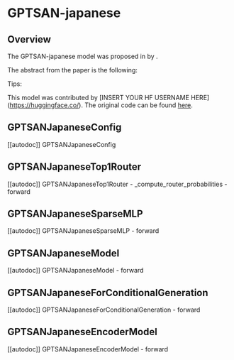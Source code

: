 <!--Copyright 2023 The HuggingFace Team. All rights reserved.

Licensed under the Apache License, Version 2.0 (the "License"); you may not use this file except in compliance with
the License. You may obtain a copy of the License at

http://www.apache.org/licenses/LICENSE-2.0

Unless required by applicable law or agreed to in writing, software distributed under the License is distributed on
an "AS IS" BASIS, WITHOUT WARRANTIES OR CONDITIONS OF ANY KIND, either express or implied. See the License for the
specific language governing permissions and limitations under the License.
-->

# GPTSAN-japanese

## Overview

The GPTSAN-japanese model was proposed in [<INSERT PAPER NAME HERE>](<INSERT PAPER LINK HERE>) by <INSERT AUTHORS HERE>.
<INSERT SHORT SUMMARY HERE>

The abstract from the paper is the following:

*<INSERT PAPER ABSTRACT HERE>*

Tips:

<INSERT TIPS ABOUT MODEL HERE>

This model was contributed by [INSERT YOUR HF USERNAME HERE](https://huggingface.co/<INSERT YOUR HF USERNAME HERE>).
The original code can be found [here](<INSERT LINK TO GITHUB REPO HERE>).


## GPTSANJapaneseConfig

[[autodoc]] GPTSANJapaneseConfig

## GPTSANJapaneseTop1Router

[[autodoc]] GPTSANJapaneseTop1Router
    - _compute_router_probabilities
    - forward

## GPTSANJapaneseSparseMLP

[[autodoc]] GPTSANJapaneseSparseMLP
    - forward

## GPTSANJapaneseModel

[[autodoc]] GPTSANJapaneseModel
    - forward

## GPTSANJapaneseForConditionalGeneration

[[autodoc]] GPTSANJapaneseForConditionalGeneration
    - forward

## GPTSANJapaneseEncoderModel

[[autodoc]] GPTSANJapaneseEncoderModel
    - forward
